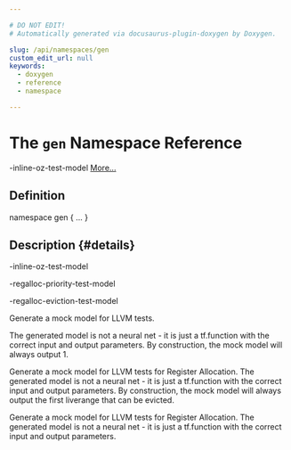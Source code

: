 ```yaml
---

# DO NOT EDIT!
# Automatically generated via docusaurus-plugin-doxygen by Doxygen.

slug: /api/namespaces/gen
custom_edit_url: null
keywords:
  - doxygen
  - reference
  - namespace

---
```





# The `gen` Namespace Reference

<DoxygenPage pluginConfig={pluginConfig}>

-inline-oz-test-model <a href="#details">More...</a>

## Definition

<CodeBlock>namespace gen &#123; ... &#125;</CodeBlock>

## Description {#details}

-inline-oz-test-model

-regalloc-priority-test-model

-regalloc-eviction-test-model

<CodeBlock>Generate a mock model for LLVM tests.

The generated model is not a neural net - it is just a tf.function with the
correct input and output parameters. By construction, the mock model will always
output 1.
</CodeBlock>

<CodeBlock>Generate a mock model for LLVM tests for Register Allocation.
The generated model is not a neural net - it is just a tf.function with the
correct input and output parameters. By construction, the mock model will always
output the first liverange that can be evicted.
</CodeBlock>

<CodeBlock>Generate a mock model for LLVM tests for Register Allocation.
The generated model is not a neural net - it is just a tf.function with the
correct input and output parameters. 
</CodeBlock>

</DoxygenPage>
